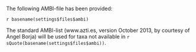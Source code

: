 The following AMBI-file has been provided:

`r basename(settings$files$ambi)`

The standard AMBI-list (www.azti.es, version October 2013, by courtesy of Angel Borja) will be used for taxa not available in `r sQuote(basename(settings$files$ambi))`.